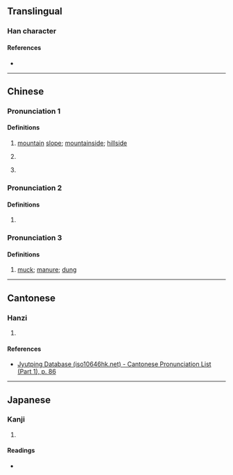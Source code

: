 {{character info/new}}
==Translingual==

===Han character===
{{Han char|rn=32|rad=土|as=05|sn=8|four=49150|canj=GFQ|ids=⿰土半}}

====References====
* {{Han ref|kx=0226.120|dkj=04967|dj=0461.260|hdz=10435.010|uh=5762|ud=22370|bh=CBFE|bd=52222}}

----

==Chinese==
{{zh-forms}}

===Pronunciation 1===
{{zh-pron
|m=pǎn
|c=pun5
|mc=y
|oc=y
|cat=n
}}

====Definitions====
{{zh-hanzi}}

# {{lb|zh|dialectal}} [[mountain]] [[slope]]; [[mountainside]]; [[hillside]]
# {{zh-hg}} {{n-g|Defined in {{w|Guangyun}} and {{w|Jiyun}} as {{zh-l|平坦|[[flat]]; [[level]]}}.}}
# {{zh-hg}} {{n-g|Defined in {{w|Jiyun}} as {{zh-l|發地|to [[rise]] from [[ground]]; [[porous]] [[soil]]}}.}}

===Pronunciation 2===
{{zh-pron
|m=pàn
|c=bun6
|cat=
}}

====Definitions====
{{zh-hanzi}}

# {{zh-hg}} {{n-g|Defined in {{w|Jiyun}} as {{zh-l|坋}}.}}

===Pronunciation 3===
{{zh-pron
|m=bàn
|cat=n
}}

====Definitions====
{{zh-hanzi}}

# {{lb|zh|dialectal}} [[muck]]; [[manure]]; [[dung]]

----

==Cantonese==

===Hanzi===
{{yue-hanzi|jyut=[[bun3]]|y=bun3}}

# {{rfdef|yue|sort=土05}}

====References====
* [http://www.iso10646hk.net/jp/document/download.jsp Jyutping Database (iso10646hk.net) - Cantonese Pronunciation List (Part 1), p. 86]

----

==Japanese==

===Kanji===
{{ja-kanji|grade=|rs=土05}}

# {{rfdef|ja|sort=土05}}

====Readings====
* {{ja-readings|on=[[はん]] (han), [[ばん]] (ban)|kun=[[たひらか]] (tahiraka), [[ちり]] (chiri)}}
